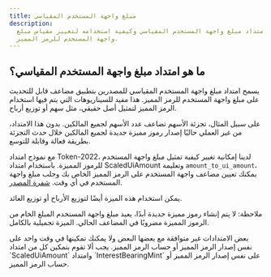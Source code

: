 ```yaml
---
title: مبلغ واجهة المستخدم المقياسي
description:
  تعرف على امتداد مبلغ واجهة المستخدم المقياسي وكيفية استخدامه لتغيير مقياس مبلغ
  واجهة المستخدم للرمز المميز.
---
```


## ما هو امتداد مبلغ واجهة المستخدم المقياسي؟

يسمح امتداد مبلغ واجهة المستخدم المقياسي للمصدرين بتطبيق مضاعف قابل للتحديث على
مبلغ واجهة المستخدم للرمز المميز. هذا مفيد للسيناريوهات التي يتم فيها استخدام
الرمز المميز لتمثيل أصل حقيقي، مثل سهم أو توزيع أرباح.

على سبيل المثال، تجزئة الأسهم تضاعف عدد الأسهم لجميع المالكين. بدون هذا
الامتداد، من غير العملي حاليًا إصدار رموز مميزة جديدة لجميع المالكين خلال حدث
التجزئة بطريقة فعالة وقابلة للتوسع.

مع نموذج امتداد Token-2022، لدينا إمكانية تغيير كيفية تمثيل مبلغ واجهة المستخدم
للرموز المميزة. باستخدام امتداد ScaledUiAmount وتعليمة `amount_to_ui_amount`،
يمكنك تعيين مضاعف واجهة المستخدم على الرمز المميز الخاص بك وجلب مبلغ واجهة
المستخدم في أي وقت.
[شفرة المصدر](https://github.com/solana-program/token-2022/tree/main/program/src/extension/scaled_ui_amount).

يمكن استخدام هذه الميزة أيضًا لتوزيع الأرباح أو توزيع العائد.

ملاحظة: لا يتم إنشاء رموز مميزة جديدة أبدًا، يعيد مبلغ واجهة المستخدم المبلغ
الخام من الرموز المميزة مضروبًا في المضاعف الحالي. الميزة تجميلية بالكامل.

<Callout type="info">
  بعض الامتدادات غير متوافقة مع بعضها البعض ولا يمكنك تمكينها في وقت واحد على
  نفس إصدار الرمز المميز أو حساب الرمز المميز. يجب ألا تقوم بتمكين كل من امتداد
  `ScaledUiAmount` وامتداد `InterestBearingMint` على نفس إصدار الرمز المميز أو
  حساب الرمز المميز.
</Callout>
